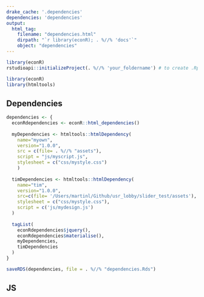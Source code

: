 ```yaml
---
drake_cache: '.dependencies'
dependencies: 'dependencies'
output:
  html_tag:
    filename: "dependencies.html"
    dirpath: "`r library(econR); . %//% 'docs'`"
    object: "dependencies"
---
```


```r
library(econR)
rstudioapi::initializeProject(. %//% 'your_foldername') # to create .Rproj
```


```r
library(econR)
library(htmltools)

```

## Dependencies

```r
dependencies <- {
  econRdependencies <- econR::html_dependencies()
  
  myDependencies <- htmltools::htmlDependency(
    name="myown",
    version="1.0.0",
    src = c(file= . %//% "assets"),
    script = "js/myscript.js",
    stylesheet = c("css/mystyle.css")
    )
  
  timDependencies <- htmltools::htmlDependency(
    name="tim",
    version="1.0.0",
    src=c(file= '/Users/martinl/Github/usr_lobby/slider_test/assets'),
    stylesheet = c("css/mystyle.css"),
    script = c('js/mydesign.js')
  )
  
  tagList(
    econRdependencies$jquery(),
    econRdependencies$materialise(),
    myDependencies,
    timDependencies
  )
}
```

```r
saveRDS(dependencies, file = . %//% "dependencies.Rds")
```


## JS


<!--JS end-->

